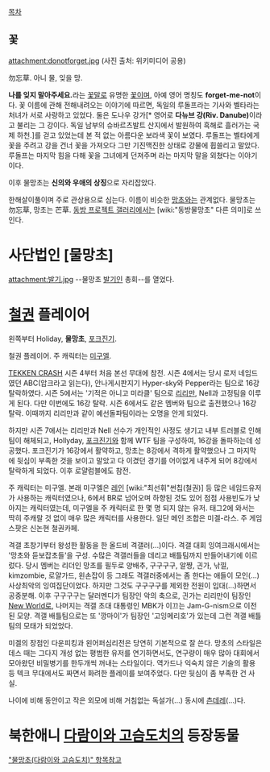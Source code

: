 [[목차]]
== 꽃 ==

attachment:donotforget.jpg
(사진 출처: 위키미디어 공용)

勿忘草. 아니 물, 잊을 망. 

'''나를 잊지 말아주세요.'''라는 [[꽃말]]로 유명한 [[꽃]]이며, 아예 영어 명칭도 '''forget-me-not'''이다. 
꽃 이름에 관해 전해내려오는 이야기에 따르면, 독일의 루돌프라는 기사와 벨타라는 처녀가 서로 사랑하고 있었다. 둘은 도나우 강가[* 영어로 '''다뉴브 강(Riv. Danube)'''이라고 불리는 그 강이다. 독일 남부의 슈바르츠발트 산지에서 발원하여 흑해로 흘러가는 국제 하천.]를 걷고 있었는데 본 적 없는 아름다운 보라색 꽃이 보였다. 루돌프는 벨타에게 꽃을 주려고 강을 건너 꽃을 가져오다 그만 기진맥진한 상태로 강물에 휩쓸리고 말았다. 루돌프는 마지막 힘을 다해 꽃을 그녀에게 던져주며 '''{{{#blue "나를 잊지 말아주시오!"}}}'''라는 마지막 말을 외쳤다는 이야기이다.

이후 물망초는 '''신의와 우애의 상징'''으로 자리잡았다.

한해살이풀이며 주로 관상용으로 심는다. 이름이 비슷한 [[망초]]와는 관계없다. 물망초는 勿忘草, 망초는 芒草.
[[동방 프로젝트 갤러리]]에서는 [wiki:"동방물망초" 다른 의미]로 쓰인다.
= 사단법인 [물망초] =
attachment:발기.jpg
--물망초 [[발기]]인 총회--를 열었다.

= [[철권]] 플레이어 =

왼쪽부터 Holiday, '''물망초''', [[포크진기]].


철권 플레이어. 주 캐릭터는 [[미구엘]].

[[TEKKEN CRASH]] 시즌 4부터 처음 본선 무대에 참전.
시즌 4에서는 당시 로저 네임드였던 ABC(압크라고 읽는다), 안나게시판지기 Hyper-sky와 Pepper라는 팀으로 16강 탈락하였다.
시즌 5에서는 '기적은 아니고 미라클' 팀으로 [[리리만]], Nell과 고정팀을 이루게 된다. 다만 이번에도 16강 탈락.
시즌 6에서도 같은 멤버와 팀으로 출전했으나 16강 탈락. 이때까지 리리만과 같이 예선돌파팀이라는 오명을 안게 되었다.

하지만 시즌 7에서는 리리만과 Nell 선수가 개인적인 사정도 생기고 내부 트러블로 인해 팀이 해체되고, Hollyday, [[포크진기]]와 함께 WTF 팀을 구성하여, 16강을 돌파하는데 성공했다.
포크진기가 16강에서 활약하고, 망초는 8강에서 격하게 활약했으나 그 마지막에 뒷심이 부족한 것을 보이고 말았고 다 이겼던 경기를 어이없게 내주게 되어 8강에서 탈락하게 되었다.
이후 로얄럼블에도 참전.

주 캐릭터는 미구엘. 본래 미구엘은 [[레인]] [wiki:"최선휘"썬칩(철권)] 등 많은 네임드유저가 사용하는 캐릭터였으나, 6에서 BR로 넘어오며 하향된 것도 있어 점점 사용빈도가 낮아지는 캐릭터였는데, 미구엘을 주 캐릭터로 한 몇 명 되지 않는 유저.
태그2에 와서는 딱히 주캐랄 것 없이 매우 많은 캐릭터를 사용한다. 일단 메인 조합은 미겔-라스. 주 게임 스팟은 신논현 철권카페.

격갤 초창기부터 왕성한 활동을 한 올드비 격갤러(...)이다. 격갤 대회 잉여크래시에서는 '망초와 듣보잡초들'을 구성. 수많은 격갤러들을 데리고 배틀팀까지 만들어내기에 이르렀다. 당시 멤버는 리더인 망초를 필두로 양배추, 구구구구, 알쨩, 긘가, 낚낄, kimzombie, 로얄가드, 왼손잡이 등 그래도 격갤러중에서는 좀 한다는 애들이 모인(...) 사상최악의 잉여집단이었다. 하지만 그것도 구구구구를 제외한 전원이 입대(...)하면서 공중분해. 이후 구구구구는 달러멘디가 팀장인 악의 축으로, 긘가는 리리만이 팀장인 [[New World]]로, 나머지는 격갤 초대 대통령인 MBK가 이끄는 Jam-G-nism으로 이전된 모양. 격갤 배틀팀으로는 또 '깡마이'가 팀장인 '고잉메리호'가 있는데 그런 격갤 배틀팀의 모태가 되었었다.

미겔의 장점인 다운피킹과 왼어퍼심리전은 당연히 기본적으로 잘 쓴다. 망초의 스타일은 데스 때는 그다지 개성 없는 평범한 유저를 연기하면서도, 연구량이 매우 많아 대회에서 모아왔던 비밀병기를 한두개씩 꺼내는 스타일이다. 역가드나 익숙치 않은 기술의 활용 등 텍크 무대에서도 짜면서 화려한 플레이를 보여주었다. 다만 뒷심이 좀 부족한 건 사실.

나이에 비해 동안이고 작은 외모에 비해 거침없는 독설가(...) 동시에 [[츤데레]](...)다.


= 북한애니 [[다람이와 고슴도치]]의 등장동물 =

[["물망초(다람이와 고슴도치)" 항목참고]]
